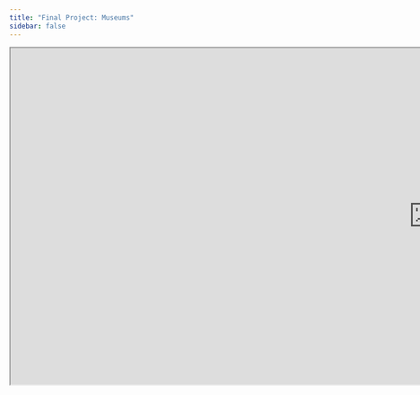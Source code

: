 ```yaml
---
title: "Final Project: Museums"
sidebar: false
---
```


```{=html}
<iframe src="https://faynguyen03.shinyapps.io/museum_project/" title="Museum" width = "1500px" height = "600px"></iframe>
```

